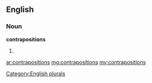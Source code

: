 ==English==

===Noun===
'''contrapositions'''

# {{plural of|[[contraposition]]}}

[[Category:English plurals]]

[[ar:contrapositions]]
[[mg:contrapositions]]
[[my:contrapositions]]